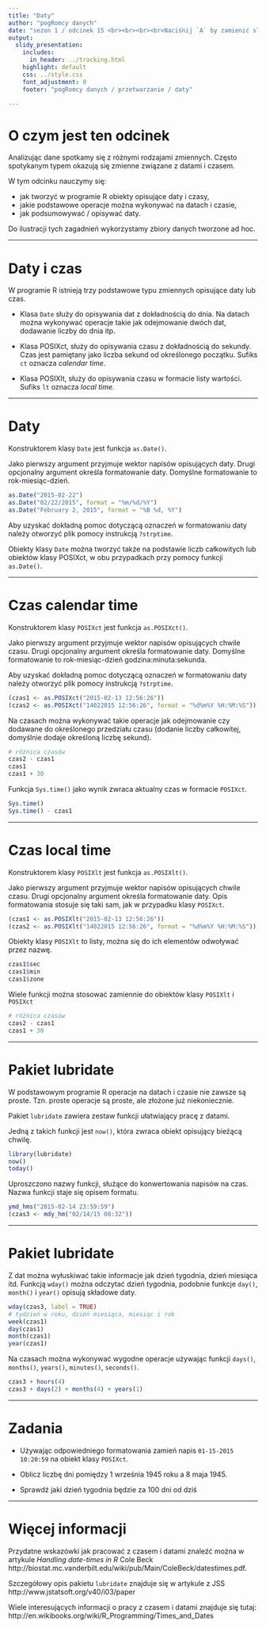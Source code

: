 ```yaml
---
title: "Daty"
author: "pogRomcy danych"
date: "sezon 1 / odcinek 15 <br><br><br><br>Naciśnij `A` by zamienić slajdy na ciągły tekst. <br> Naciśnij `T` by wyświetlić spis treści."
output:
  slidy_presentation:
    includes:
      in_header: ../tracking.html
    highlight: default
    css: ../style.css
    font_adjustment: 0
    footer: "pogRomcy danych / przetwarzanie / daty"

---
```


# O czym jest ten odcinek

Analizując dane spotkamy się z różnymi rodzajami zmiennych. Często spotykanym typem okazują się zmienne związane z datami i czasem.

W tym odcinku nauczymy się:

- jak tworzyć w programie R obiekty opisujące daty i czasy,
- jakie podstawowe operacje można wykonywać na datach i czasie,
- jak podsumowywać / opisywać daty.

Do ilustracji tych zagadnień wykorzystamy zbiory danych tworzone ad hoc.

---

# Daty i czas

W programie R istnieją trzy podstawowe typu zmiennych opisujące daty lub czas.

+ Klasa `Date` służy do opisywania dat z dokładnością do dnia. Na datach można wykonywać operacje takie jak odejmowanie dwóch dat, dodawanie liczby do dnia itp.

+ Klasa POSIXct, służy do opisywania czasu z dokładnością do sekundy. Czas jest pamiętany jako liczba sekund od określonego początku. Sufiks `ct` oznacza *calendar time*.

+ Klasa POSIXlt, służy do opisywania czasu w formacie listy wartości. Sufiks `lt` oznacza *local time*. 

---

# Daty

Konstruktorem klasy `Date` jest funkcja `as.Date()`.

Jako pierwszy argument przyjmuje wektor napisów opisujących daty. Drugi opcjonalny argument określa formatowanie daty. Domyślne formatowanie to rok-miesiąc-dzień. 

```r
as.Date("2015-02-22")
as.Date("02/22/2015", format = "%m/%d/%Y")
as.Date("February 2, 2015", format = "%B %d, %Y")
```

Aby uzyskać dokładną pomoc dotyczącą oznaczeń w formatowaniu daty należy otworzyć plik pomocy instrukcją `?strptime`.

Obiekty klasy `Date` można tworzyć także na podstawie liczb całkowitych lub obiektów klasy POSIXct, w obu przypadkach przy pomocy funkcji `as.Date()`.

---

# Czas calendar time

Konstruktorem klasy `POSIXct` jest funkcja `as.POSIXct()`.

Jako pierwszy argument przyjmuje wektor napisów opisujących chwile czasu. Drugi opcjonalny argument określa formatowanie daty. Domyślne formatowanie to rok-miesiąc-dzień godzina:minuta:sekunda. 

Aby uzyskać dokładną pomoc dotyczącą oznaczeń w formatowaniu daty należy otworzyć plik pomocy instrukcją `?strptime`.

```r
(czas1 <- as.POSIXct("2015-02-13 12:56:26"))
(czas2 <- as.POSIXct("14022015 12:56:26", format = "%d%m%Y %H:%M:%S"))
```

Na czasach można wykonywać takie operacje jak odejmowanie czy dodawane do określonego przedziału czasu (dodanie liczby całkowitej, domyślnie dodaje określoną liczbę sekund).

```r
# różnica czasów
czas2 - czas1
czas1
czas1 + 30
```

Funkcja `Sys.time()` jako wynik zwraca aktualny czas w formacie `POSIXct`.

```r
Sys.time()
Sys.time() - czas1
```

---

# Czas local time

Konstruktorem klasy `POSIXlt` jest funkcja `as.POSIXlt()`.

Jako pierwszy argument przyjmuje wektor napisów opisujących chwile czasu. Drugi opcjonalny argument określa formatowanie daty. 
Opis formatowania stosuje się taki sam, jak w przypadku klasy `POSIXct`.

```r
(czas1 <- as.POSIXlt("2015-02-13 12:56:26"))
(czas2 <- as.POSIXlt("14022015 12:56:26", format = "%d%m%Y %H:%M:%S"))
```

Obiekty klasy `POSIXlt` to listy, można się do ich elementów odwoływać przez nazwę.

```r
czas1$sec
czas1$min
czas1$zone
```


Wiele funkcji można stosować zamiennie do obiektów klasy `POSIXlt` i `POSIXct`

```r
# różnica czasów
czas2 - czas1
czas1 + 30
```

---

# Pakiet lubridate

W podstawowym programie R operacje na datach i czasie nie zawsze są proste. Tzn. proste operacje są proste, ale złożone już niekoniecznie.

Pakiet `lubridate` zawiera zestaw funkcji ułatwiający pracę z datami.

Jedną z takich funkcji jest `now()`, która zwraca obiekt opisujący bieżącą chwilę.

```r
library(lubridate)
now()
today()
```

Uproszczono nazwy funkcji, służące do konwertowania napisów na czas. Nazwa funkcji staje się opisem formatu.

```r
ymd_hms("2015-02-14 23:59:59")
(czas3 <- mdy_hm("02/14/15 08:32"))
```

---

# Pakiet lubridate

Z dat można wyłuskiwać takie informacje jak dzień tygodnia, dzień miesiąca itd.
Funkcją `wday()` można odczytać dzień tygodnia, podobnie funkcje `day()`, `month()` i `year()` opisują składowe daty.

```r
wday(czas3, label = TRUE)
# tydzień w roku, dzień miesiąca, miesiąc i rok
week(czas1)
day(czas1)
month(czas1)
year(czas1)
```

Na czasach można wykonywać wygodne operacje używając funkcji `days()`, `months()`, `years()`, `minutes()`, `seconds()`.

```r
czas3 + hours(4)
czas3 + days(2) + months(4) + years(1)
```

---

# Zadania

+ Używając odpowiedniego formatowania zamień napis `01-15-2015 10:20:59` na obiekt klasy `POSIXct`.

+ Oblicz liczbę dni pomiędzy 1 września 1945 roku a 8 maja 1945.

+ Sprawdź jaki dzień tygodnia będzie za 100 dni od dziś


---

# Więcej informacji

Przydatne wskazówki jak pracować z czasem i datami znaleźć można w artykule  *Handling date-times in R* Cole Beck
http://biostat.mc.vanderbilt.edu/wiki/pub/Main/ColeBeck/datestimes.pdf.

Szczegółowy opis pakietu `lubridate` znajduje się w artykule z JSS http://www.jstatsoft.org/v40/i03/paper

Wiele interesujących informacji o pracy z czasem i datami znajduje się tutaj:
http://en.wikibooks.org/wiki/R_Programming/Times_and_Dates

